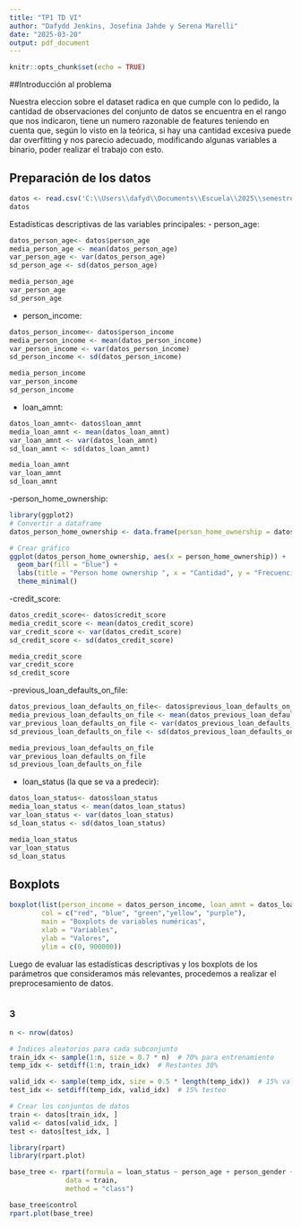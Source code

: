---
title: "TP1 TD VI"
author: "Dafydd Jenkins, Josefina Jahde y Serena Marelli"
date: "2025-03-20"
output: pdf_document
---

```{r setup, include=FALSE}
knitr::opts_chunk$set(echo = TRUE)
```
##Introducción al problema



Nuestra eleccion sobre el dataset radica en que cumple con lo pedido, la cantidad de observaciones del conjunto de datos se encuentra en el rango que nos indicaron, tiene un numero razonable de features teniendo en cuenta que, según lo visto en la teórica, si hay una cantidad excesiva puede dar overfitting y nos parecio adecuado, modificando algunas variables a binario,  poder realizar el trabajo con esto.



## Preparación de los datos
```{r ej2, echo=FALSE}

datos <- read.csv('C:\\Users\\dafyd\\Documents\\Escuela\\2025\\semestre 1\\TD6\\TP1\\loan_data.csv', header=TRUE)
datos

```

Estadísticas descriptivas de las variables principales:
- person_age: 
```{r ej2, echo=FALSE}
datos_person_age<- datos$person_age
media_person_age <- mean(datos_person_age)
var_person_age <- var(datos_person_age)
sd_person_age <- sd(datos_person_age)

media_person_age
var_person_age
sd_person_age
```
- person_income:
```{r ej2, echo=FALSE}
datos_person_income<- datos$person_income
media_person_income <- mean(datos_person_income)
var_person_income <- var(datos_person_income)
sd_person_income <- sd(datos_person_income)

media_person_income
var_person_income
sd_person_income
```
- loan_amnt:
```{r ej2, echo=FALSE}
datos_loan_amnt<- datos$loan_amnt
media_loan_amnt <- mean(datos_loan_amnt)
var_loan_amnt <- var(datos_loan_amnt)
sd_loan_amnt <- sd(datos_loan_amnt)

media_loan_amnt
var_loan_amnt
sd_loan_amnt
```
-person_home_ownership:
```{r ej2, echo=FALSE}
library(ggplot2)
# Convertir a dataframe
datos_person_home_ownership <- data.frame(person_home_ownership = datos$person_home_ownership)

# Crear gráfico
ggplot(datos_person_home_ownership, aes(x = person_home_ownership)) + 
  geom_bar(fill = "blue") +
  labs(title = "Person home ownership ", x = "Cantidad", y = "Frecuencia") +
  theme_minimal()
```

-credit_score:
```{r ej2, echo=FALSE}
datos_credit_score<- datos$credit_score
media_credit_score <- mean(datos_credit_score)
var_credit_score <- var(datos_credit_score)
sd_credit_score <- sd(datos_credit_score)

media_credit_score
var_credit_score
sd_credit_score
```

-previous_loan_defaults_on_file:
```{r ej2, echo=FALSE}
datos_previous_loan_defaults_on_file<- datos$previous_loan_defaults_on_file
media_previous_loan_defaults_on_file <- mean(datos_previous_loan_defaults_on_file)
var_previous_loan_defaults_on_file <- var(datos_previous_loan_defaults_on_file)
sd_previous_loan_defaults_on_file <- sd(datos_previous_loan_defaults_on_file)

media_previous_loan_defaults_on_file
var_previous_loan_defaults_on_file
sd_previous_loan_defaults_on_file
```

- loan_status (la que se va a predecir):
```{r ej2, echo=FALSE}
datos_loan_status<- datos$loan_status
media_loan_status <- mean(datos_loan_status)
var_loan_status <- var(datos_loan_status)
sd_loan_status <- sd(datos_loan_status)

media_loan_status
var_loan_status
sd_loan_status
```

## Boxplots 
```{r ej2, echo=FALSE}
boxplot(list(person_income = datos_person_income, loan_amnt = datos_loan_amnt, credit_score = datos_credit_score, loan_status = datos_loan_status),
        col = c("red", "blue", "green","yellow", "purple"),
        main = "Boxplots de variables numéricas",
        xlab = "Variables",
        ylab = "Valores",
        ylim = c(0, 900000))
```

Luego de evaluar las estadísticas descriptivas y los boxplots de los parámetros que consideramos más relevantes, procedemos a realizar el preprocesamiento de datos.

```{r ej2, echo=FALSE}
```

### 3
```{r ej3, echo=FALSE}
n <- nrow(datos)

# Índices aleatorios para cada subconjunto
train_idx <- sample(1:n, size = 0.7 * n)  # 70% para entrenamiento
temp_idx <- setdiff(1:n, train_idx)  # Restantes 30%

valid_idx <- sample(temp_idx, size = 0.5 * length(temp_idx))  # 15% validación
test_idx <- setdiff(temp_idx, valid_idx)  # 15% testeo

# Crear los conjuntos de datos
train <- datos[train_idx, ]
valid <- datos[valid_idx, ]
test <- datos[test_idx, ]
```

```{r ej3, echo=FALSE}
library(rpart)
library(rpart.plot)
```

```{r ej3, echo=FALSE}
base_tree <- rpart(formula = loan_status ~ person_age + person_gender + person_education + person_income + person_emp_exp + person_home_ownership + loan_amnt + loan_intent + loan_int_rate + loan_percent_income + cb_person_cred_hist_length + credit_score + previous_loan_defaults_on_file, 
              data = train, 
              method = "class")
```

```{r ej3, echo=FALSE}
base_tree$control
rpart.plot(base_tree)
```
